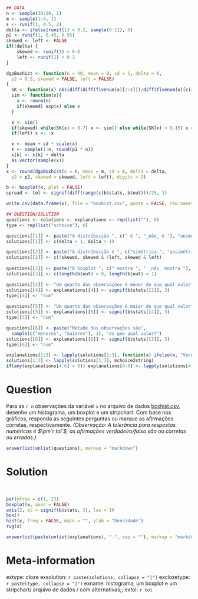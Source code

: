 ```{r data generation, echo = FALSE, results = "hide"}
## DATA
n <- sample(30:50, 1)
m <- sample(1:4, 1)
s <- runif(1, 0.5, 2)
delta <- ifelse(runif(1) < 0.2, sample(8:12), 0)
p2 <- runif(1, 0.45, 0.55)
skewed <- left <- FALSE
if(!delta) {
    skewed <- runif(1) < 0.6
    left <- runif(1) < 0.3
}

dgpBoxhist <- function(n = 40, mean = 0, sd = 1, delta = 0,
  p2 = 0.5, skewed = FALSE, left = FALSE)
{
  SK <- function(x) abs(diff(diff(fivenum(x)[2:4]))/diff(fivenum(x)[c(2, 4)]))
  sim <- function(x){
    x <- rnorm(n)
    if(skewed) exp(x) else x
  }

  x <- sim()
  if(skewed) while(SK(x) < 0.7) x <- sim() else while(SK(x) > 0.15) x <- sim()
  if(left) x <- -x

  x <- mean + sd * scale(x)
  k <- sample(1:n, round(p2 * n))
  x[k] <- x[k] + delta
  as.vector(sample(x))
}
x <- round(dgpBoxhist(n = n, mean = m, sd = s, delta = delta, 
  p2 = p2, skewed = skewed, left = left), digits = 2)

b <- boxplot(x, plot = FALSE)
spread <- tol <- signif(diff(range(c(b$stats, b$out)))/25, 1)

write.csv(data.frame(x), file = "boxhist.csv", quote = FALSE, row.names = FALSE)

## QUESTION/SOLUTION
questions <- solutions <- explanations <- rep(list(""), 6)
type <- rep(list("schoice"), 6)

questions[[1]] <- paste("A distribuição ", c(" é ", "_não_ é "), "unimodal.", sep = "")
solutions[[1]] <- c(delta < 1, delta > 1)

questions[[2]] <- paste("A distribuição é ", c("simétrica.", "assimétrica à direita.", "assimétrica à esquerda."))
solutions[[2]] <- c(!skewed, skewed & !left, skewed & left)
    
questions[[3]] <- paste("O boxplot ", c(" mostra ", " _não_ mostra "), "outlier(s).", sep = "")
solutions[[3]] <- c(length(b$out) > 0, length(b$out) < 1)

questions[[4]] <- "Um quarto das observações é menor do que qual valor?"
solutions[[4]] <- explanations[[4]] <- signif(b$stats[[2]], 3)
type[[4]] <- "num"
    
questions[[5]] <- "Um quarto das observações é maior do que qual valor?"
solutions[[5]] <- explanations[[5]] <- signif(b$stats[[4]], 3)
type[[5]] <- "num"

questions[[6]] <- paste("Metade das observações são",
  sample(c("menores", "maiores"), 1), "do que qual valor?")
solutions[[6]] <- explanations[[6]] <- signif(b$stats[[3]], 3)
type[[6]] <- "num"

explanations[1:3] <- lapply(solutions[1:3], function(x) ifelse(x, "Verdadeiro", "Falso"))
solutions[1:3] <- lapply(solutions[1:3], mchoice2string)
if(any(explanations[4:6] < 0)) explanations[4:6] <- lapply(solutions[4:6], function(x) paste("$", x, "$", sep = ""))
```

Question
========
Para as `r n` observações da variável `x` no arquivo de dados
[boxhist.csv](boxhist.csv), desenhe um histograma, um boxplot e um stripchart.
Com base nos gráficos, responda as seguintes perguntas ou marque as afirmações corretas, respectivamente. _(Observação: A tolerância para respostas numéricas é
$\pm`r tol`$, as afirmações verdadeiro/falso são ou corretas ou erradas.)_

```{r questionlist, echo = FALSE, results = "asis"}
answerlist(unlist(questions), markup = "markdown")
```

Solution
========
\
```{r boxplot_hist, echo = FALSE, results = "hide", fig.height = 4.5, fig.width = 9, fig.path = "", fig.cap = ""}
par(mfrow = c(1, 2))
boxplot(x, axes = FALSE)
axis(2, at = signif(b$stats, 3), las = 1)
box()
hist(x, freq = FALSE, main = "", ylab = "Densidade")
rug(x)
```

```{r solutionlist, echo = FALSE, results = "asis"}
answerlist(paste(unlist(explanations), ".", sep = ""), markup = "markdown")
```

Meta-information
================
extype: cloze
exsolution: `r paste(solutions, collapse = "|")`
exclozetype: `r paste(type, collapse = "|")`
exname: histograma, um boxplot e um stripchart/ arquivo de dados / com alternativas;;
extol: `r tol`

